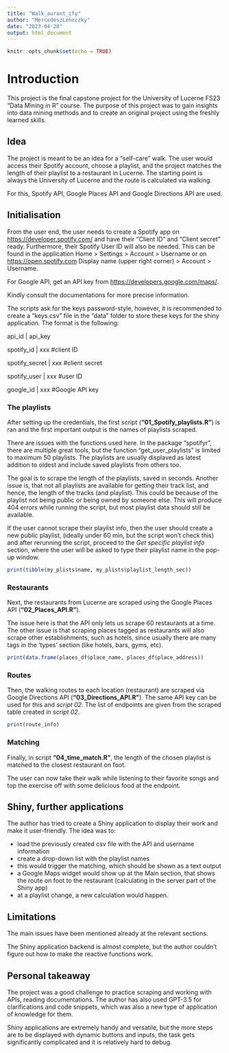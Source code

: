 ```yaml
---
title: "Walk_aurant_ify"
author: "MercedeszLehoczky"
date: "2023-04-28"
output: html_document
---
```


```r
knitr::opts_chunk$set(echo = TRUE)
```

# Introduction

This project is the final capstone project for the University of Lucerne FS23 "Data Mining in R" course.
The purpose of this project was to gain insights into data mining methods and to create an original project using the freshly learned skills.


## Idea
The project is meant to be an idea for a "self-care" walk. 
The user would access their Spotify account, choose a playlist, and the project matches the length of their playlist to a restaurant in Lucerne. The starting point is always the University of Lucerne and the route is calculated via walking.

For this, Spotify API, Google Places API and Google Directions API are used.



## Initialisation

From the user end, the user needs to create a Spotify app on <https://developer.spotify.com/> and have their "Client ID" and "Client secret" ready.
Furthermore, their Spotify User ID will also be needed. This can be found in the application Home > Settings > Account > Username or on <https://open.spotify.com> Display name (upper right corner) > Account > Username.

For Google API, get an API key from <https://developers.google.com/maps/>. 

Kindly consult the documentations for more precise information.

The scripts ask for the keys password-style, however, it is recommended to create a "keys.csv" file in the "data" folder to store these keys for the shiny application. The format is the following:

api_id            | api_key

spotify_id        | xxx         #client ID

spotify_secret    | xxx         #client secret

spotify_user      | xxx         #user ID

google_id         | xxx         #Google API key



### The playlists

After setting up the credentials, the first script (**"01_Spotify_playlists.R"**) is ran and the first important output is the names of playlists scraped.

There are issues with the functions used here. In the package "spotifyr", there are multiple great tools, but the function "get_user_playlists" is limited to maximum 50 playlists. The playlists are usually displaved as latest addition to oldest and include saved playlists from others too.

The goal is to scrape the length of the playlists, saved in seconds. Another issue is, that not all playlists are available for getting their track list, and hence, the length of the tracks (and playlist). This could be because of the playlist not being public or being owned by someone else. This will produce 404 errors while running the script, but most playlist data should still be available. 

If the user cannot scrape their playlist info, then the user should create a new public playlist, (ideally under 60 min, but the script won't check this) and after rerunning the script, proceed to the *Get specific playlist info* section, where the user will be asked to type their playlist name in the pop-up window.

```r
print(tibble(my_plists$name, my_plists$playlist_length_sec))
```

### Restaurants

Next, the restaurants from Lucerne are scraped using the Google Places API (**"02_Places_API.R"**).

The issue here is that the API only lets us scrape 60 restaurants at a time. 
The other issue is that scraping places tagged as restaurants will also scrape other establishments, such as hotels, since usually there are many tags in the 'types' section (like hotels, bars, gyms, etc). 

```r
print(data.frame(places_df$place_name, places_df$place_address))
```

### Routes

Then, the walking routes to each location (restaurant) are scraped via Google Directions API (**"03_Directions_API.R"**). The same API key can be used for this and *script 02*. The list of endpoints are given from the scraped table created in *script 02*.

```r
print(route_info)
```

### Matching

Finally, in script **"04_time_match.R"**, the length of the chosen playlist is matched to the closest restaurant on foot. 

The user can now take their walk while listening to their favorite songs and top the exercise off with some delicious food at the endpoint.

## Shiny, further applications

The author has tried to create a Shiny application to display their work and make it user-friendly.
The idea was to:

* load the previously created csv file with the API and username information
* create a drop-down list with the playlist names
* this would trigger the matching, which should be shown as a text output
* a Google Maps widget would show up at the Main section, that shows the route on foot to the restaurant (calculating in the server part of the Shiny app)
* at a playlist change, a new calculation would happen.

## Limitations
The main issues have been mentioned already at the relevant sections.

The Shiny application backend is almost complete, but the author couldn't figure out how to make the reactive functions work.

## Personal takeaway
The project was a good challenge to practice scraping and working with APIs, reading documentations. The author has also used GPT-3.5 for clarifications and code snippets, which was also a new type of application of knowledge for them.


Shiny applications are extremely handy and versatile, but the more steps are to be displayed with dynamic buttons and inputs, the task gets significantly complicated and it is relatively hard to debug.

